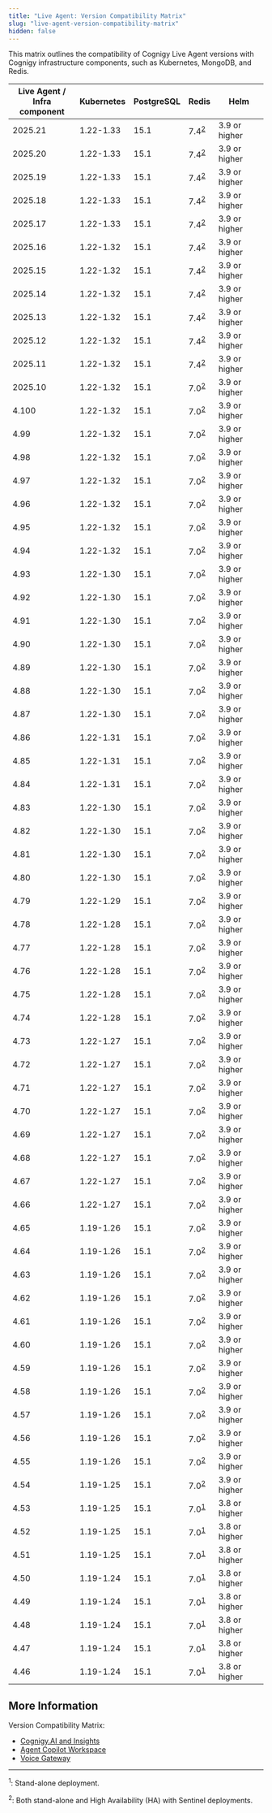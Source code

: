 ```yaml
---
title: "Live Agent: Version Compatibility Matrix"
slug: "live-agent-version-compatibility-matrix"
hidden: false
---
```



This matrix outlines the compatibility of Cognigy Live Agent versions with Cognigy infrastructure components,
such as Kubernetes, MongoDB, and Redis.

<InstallationOnPremCompatibilityMatrixNote />

| Live Agent /<br/> Infra component | Kubernetes | PostgreSQL | Redis                         | Helm          |
| --------------------------------- | ---------- | ---------- | ----------------------------- | ------------- |
| 2025.21                           | 1.22-1.33  | 15.1       | 7.4<sup>[2](#footnote2)</sup> | 3.9 or higher |
| 2025.20                           | 1.22-1.33  | 15.1       | 7.4<sup>[2](#footnote2)</sup> | 3.9 or higher |
| 2025.19                           | 1.22-1.33  | 15.1       | 7.4<sup>[2](#footnote2)</sup> | 3.9 or higher |
| 2025.18                           | 1.22-1.33  | 15.1       | 7.4<sup>[2](#footnote2)</sup> | 3.9 or higher |
| 2025.17                           | 1.22-1.33  | 15.1       | 7.4<sup>[2](#footnote2)</sup> | 3.9 or higher |
| 2025.16                           | 1.22-1.32  | 15.1       | 7.4<sup>[2](#footnote2)</sup> | 3.9 or higher |
| 2025.15                           | 1.22-1.32  | 15.1       | 7.4<sup>[2](#footnote2)</sup> | 3.9 or higher |
| 2025.14                           | 1.22-1.32  | 15.1       | 7.4<sup>[2](#footnote2)</sup> | 3.9 or higher |
| 2025.13                           | 1.22-1.32  | 15.1       | 7.4<sup>[2](#footnote2)</sup> | 3.9 or higher |
| 2025.12                           | 1.22-1.32  | 15.1       | 7.4<sup>[2](#footnote2)</sup> | 3.9 or higher |
| 2025.11                           | 1.22-1.32  | 15.1       | 7.4<sup>[2](#footnote2)</sup> | 3.9 or higher |
| 2025.10                           | 1.22-1.32  | 15.1       | 7.0<sup>[2](#footnote2)</sup> | 3.9 or higher |
| 4.100                             | 1.22-1.32  | 15.1       | 7.0<sup>[2](#footnote2)</sup> | 3.9 or higher |
| 4.99                              | 1.22-1.32  | 15.1       | 7.0<sup>[2](#footnote2)</sup> | 3.9 or higher |
| 4.98                              | 1.22-1.32  | 15.1       | 7.0<sup>[2](#footnote2)</sup> | 3.9 or higher |
| 4.97                              | 1.22-1.32  | 15.1       | 7.0<sup>[2](#footnote2)</sup> | 3.9 or higher |
| 4.96                              | 1.22-1.32  | 15.1       | 7.0<sup>[2](#footnote2)</sup> | 3.9 or higher |
| 4.95                              | 1.22-1.32  | 15.1       | 7.0<sup>[2](#footnote2)</sup> | 3.9 or higher |
| 4.94                              | 1.22-1.32  | 15.1       | 7.0<sup>[2](#footnote2)</sup> | 3.9 or higher |
| 4.93                              | 1.22-1.30  | 15.1       | 7.0<sup>[2](#footnote2)</sup> | 3.9 or higher |
| 4.92                              | 1.22-1.30  | 15.1       | 7.0<sup>[2](#footnote2)</sup> | 3.9 or higher |
| 4.91                              | 1.22-1.30  | 15.1       | 7.0<sup>[2](#footnote2)</sup> | 3.9 or higher |
| 4.90                              | 1.22-1.30  | 15.1       | 7.0<sup>[2](#footnote2)</sup> | 3.9 or higher |
| 4.89                              | 1.22-1.30  | 15.1       | 7.0<sup>[2](#footnote2)</sup> | 3.9 or higher |
| 4.88                              | 1.22-1.30  | 15.1       | 7.0<sup>[2](#footnote2)</sup> | 3.9 or higher |
| 4.87                              | 1.22-1.30  | 15.1       | 7.0<sup>[2](#footnote2)</sup> | 3.9 or higher |
| 4.86                              | 1.22-1.31  | 15.1       | 7.0<sup>[2](#footnote2)</sup> | 3.9 or higher |
| 4.85                              | 1.22-1.31  | 15.1       | 7.0<sup>[2](#footnote2)</sup> | 3.9 or higher |
| 4.84                              | 1.22-1.31  | 15.1       | 7.0<sup>[2](#footnote2)</sup> | 3.9 or higher |
| 4.83                              | 1.22-1.30  | 15.1       | 7.0<sup>[2](#footnote2)</sup> | 3.9 or higher |
| 4.82                              | 1.22-1.30  | 15.1       | 7.0<sup>[2](#footnote2)</sup> | 3.9 or higher |
| 4.81                              | 1.22-1.30  | 15.1       | 7.0<sup>[2](#footnote2)</sup> | 3.9 or higher |
| 4.80                              | 1.22-1.30  | 15.1       | 7.0<sup>[2](#footnote2)</sup> | 3.9 or higher |
| 4.79                              | 1.22-1.29  | 15.1       | 7.0<sup>[2](#footnote2)</sup> | 3.9 or higher |
| 4.78                              | 1.22-1.28  | 15.1       | 7.0<sup>[2](#footnote2)</sup> | 3.9 or higher |
| 4.77                              | 1.22-1.28  | 15.1       | 7.0<sup>[2](#footnote2)</sup> | 3.9 or higher |
| 4.76                              | 1.22-1.28  | 15.1       | 7.0<sup>[2](#footnote2)</sup> | 3.9 or higher |
| 4.75                              | 1.22-1.28  | 15.1       | 7.0<sup>[2](#footnote2)</sup> | 3.9 or higher |
| 4.74                              | 1.22-1.28  | 15.1       | 7.0<sup>[2](#footnote2)</sup> | 3.9 or higher |
| 4.73                              | 1.22-1.27  | 15.1       | 7.0<sup>[2](#footnote2)</sup> | 3.9 or higher |
| 4.72                              | 1.22-1.27  | 15.1       | 7.0<sup>[2](#footnote2)</sup> | 3.9 or higher |
| 4.71                              | 1.22-1.27  | 15.1       | 7.0<sup>[2](#footnote2)</sup> | 3.9 or higher |
| 4.70                              | 1.22-1.27  | 15.1       | 7.0<sup>[2](#footnote2)</sup> | 3.9 or higher |
| 4.69                              | 1.22-1.27  | 15.1       | 7.0<sup>[2](#footnote2)</sup> | 3.9 or higher |
| 4.68                              | 1.22-1.27  | 15.1       | 7.0<sup>[2](#footnote2)</sup> | 3.9 or higher |
| 4.67                              | 1.22-1.27  | 15.1       | 7.0<sup>[2](#footnote2)</sup> | 3.9 or higher |
| 4.66                              | 1.22-1.27  | 15.1       | 7.0<sup>[2](#footnote2)</sup> | 3.9 or higher |
| 4.65                              | 1.19-1.26  | 15.1       | 7.0<sup>[2](#footnote2)</sup> | 3.9 or higher |
| 4.64                              | 1.19-1.26  | 15.1       | 7.0<sup>[2](#footnote2)</sup> | 3.9 or higher |
| 4.63                              | 1.19-1.26  | 15.1       | 7.0<sup>[2](#footnote2)</sup> | 3.9 or higher |
| 4.62                              | 1.19-1.26  | 15.1       | 7.0<sup>[2](#footnote2)</sup> | 3.9 or higher |
| 4.61                              | 1.19-1.26  | 15.1       | 7.0<sup>[2](#footnote2)</sup> | 3.9 or higher |
| 4.60                              | 1.19-1.26  | 15.1       | 7.0<sup>[2](#footnote2)</sup> | 3.9 or higher |
| 4.59                              | 1.19-1.26  | 15.1       | 7.0<sup>[2](#footnote2)</sup> | 3.9 or higher |
| 4.58                              | 1.19-1.26  | 15.1       | 7.0<sup>[2](#footnote2)</sup> | 3.9 or higher |
| 4.57                              | 1.19-1.26  | 15.1       | 7.0<sup>[2](#footnote2)</sup> | 3.9 or higher |
| 4.56                              | 1.19-1.26  | 15.1       | 7.0<sup>[2](#footnote2)</sup> | 3.9 or higher |
| 4.55                              | 1.19-1.26  | 15.1       | 7.0<sup>[2](#footnote2)</sup> | 3.9 or higher |
| 4.54                              | 1.19-1.25  | 15.1       | 7.0<sup>[2](#footnote2)</sup> | 3.9 or higher |
| 4.53                              | 1.19-1.25  | 15.1       | 7.0<sup>[1](#footnote1)</sup> | 3.8 or higher |
| 4.52                              | 1.19-1.25  | 15.1       | 7.0<sup>[1](#footnote1)</sup> | 3.8 or higher |
| 4.51                              | 1.19-1.25  | 15.1       | 7.0<sup>[1](#footnote1)</sup> | 3.8 or higher |
| 4.50                              | 1.19-1.24  | 15.1       | 7.0<sup>[1](#footnote1)</sup> | 3.8 or higher |
| 4.49                              | 1.19-1.24  | 15.1       | 7.0<sup>[1](#footnote1)</sup> | 3.8 or higher |
| 4.48                              | 1.19-1.24  | 15.1       | 7.0<sup>[1](#footnote1)</sup> | 3.8 or higher |
| 4.47                              | 1.19-1.24  | 15.1       | 7.0<sup>[1](#footnote1)</sup> | 3.8 or higher |
| 4.46                              | 1.19-1.24  | 15.1       | 7.0<sup>[1](#footnote1)</sup> | 3.8 or higher |

## More Information

Version Compatibility Matrix:

- [Cognigy.AI and Insights](/ai/administer/installation/version-compatibility-matrix)
- [Agent Copilot Workspace](/agent-copilot/installation/version-compatibility-matrix)
- [Voice Gateway](/voice-gateway/installation/version-compatibility-matrix)

---

<sup id="footnote1">1</sup>: Stand-alone deployment.

<sup id="footnote2">2</sup>: Both stand-alone and High Availability (HA) with
Sentinel deployments.
